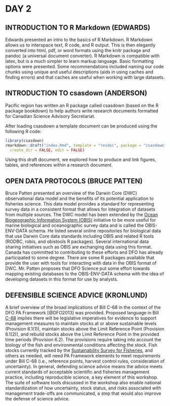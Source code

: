 # DAY 2

## INTRODUCTION TO R Markdown (EDWARDS)

Edwards presented an intro to the basics of R Markdown.
R Markdown allows us to interspace text, R code, and R output.
This is then elegantly converted into html, pdf, or word formats using the knitr package and pandoc (a universal document converter).
R Markdown is compatible with latex, but is a much simpler to learn markup language.
Basic formatting options were presented.
Some recommendations included naming our code chunks using unique and useful descriptions (aids in using caches and finding errors) and that caches are useful when working with large datasets.

## INTRODUCTION TO csasdown (ANDERSON)

Pacific region has written an R package called csasdown  (based on the R package bookdown) to help authors write research documents formatted for Canadian Science Advisory Secretariat.  

After loading csasdown a template document can be produced using the following R code:

```r
library(csasdown)
rmarkdown::draft("index.Rmd", template = "resdoc", package = "csasdown", 
  create_dir = FALSE, edit = FALSE)
```

Using this draft document, we explored how to produce and link figures, tables, and references within a research document.

## OPEN DATA PROTOCOLS (BRUCE PATTEN)

Bruce Patten presented an overview of the Darwin Core (DWC) observational data model and the benefits of its potential application to fisheries science.
This data model provides a standard for representing survey data in a consistent format that allows for integration of datasets from multiple sources.
The DWC model has been extended by the [Ocean Biogeographic Information System (OBIS)](http://www.iobis.org) initiative to be more useful for marine biological and oceanographic survey data and is called the OBIS-ENV-DATA schema.
He listed several online repositories for biological data that use Darwin Core data standards including OBIS and related R tools (RODBC, robis, and obistools R packages).
Several international data sharing initiatives such as OBIS are exchanging data using this format.
Canada has committed to contributing to these efforts and DFO has already participated to some degree.
There are some R packages available that provide the user with tools for interacting with data in the OBIS format of DWC.
Mr. Patten proposes that DFO Science put some effort towards mapping existing databases to the OBIS-ENV-DATA schema with the idea of developing datasets in this format for use by analysts.

## DEFENSIBLE SCIENCE ADVICE (KRONLUND)

A brief overview of the broad implications of Bill C-68 in the context of the DFO PA Framework [@DFO2013] was provided.
Proposed language in Bill [C-68](http://www.parl.ca/DocumentViewer/en/42-1/bill/C-68/third-reading) implies there will be legislative imperatives for evidence to support management measures to maintain stocks at or above sustainable levels (Provision 6.1(1)), maintain stocks above the Limit Reference Point (Provision 6.1(2)), and rebuild stocks above the Limit Reference Point in the provided time periods (Provision 6.2).
The provisions require taking into account the biology of the fish and environmental conditions affecting the stock.
Fish stocks currently tracked by the [Sustainability Survey for Fisheries](http://www.dfo-mpo.gc.ca/reports-rapports/regs/sff-cpd/survey-sondage/index-en.html), and others as needed, will need PA Framework elements to meet requirements under Bill C-68 (i.e., reference points, harvest control rules, consideration of uncertainty).
In general, defending science advice means the advice meets current standards of acceptable scientific and fisheries management practice, including reproducible science, a key element of this workshop.
The suite of software tools discussed in the workshop also enable national standardization of how uncertainty, stock status, and risks associated with management trade-offs are communicated, a step that would also improve the defense of science advice.
